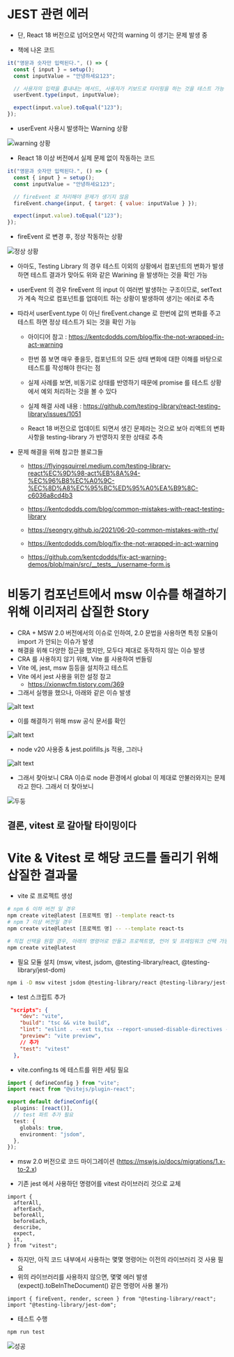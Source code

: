 # JEST 관련 에러

- 단, React 18 버전으로 넘어오면서 약간의 warning 이 생기는 문제 발생 중

- 책에 나온 코드

```js
it("영문과 숫자만 입력된다.", () => {
  const { input } = setup();
  const inputValue = "안녕하세요123";

  // 사용자의 입력을 흉내내는 메서드, 사용자가 키보드로 타이핑을 하는 것을 테스트 가능
  userEvent.type(input, inputValue);

  expect(input.value).toEqual("123");
});
```

- userEvent 사용시 발생하는 Warning 상황

![warning 상황](./act_warning.png)

- React 18 이상 버전에서 실제 문제 없이 작동하는 코드

```js
it("영문과 숫자만 입력된다.", () => {
  const { input } = setup();
  const inputValue = "안녕하세요123";

  // fireEvent 로 처리해야 문제가 생기지 않음
  fireEvent.change(input, { target: { value: inputValue } });

  expect(input.value).toEqual("123");
});
```

- fireEvent 로 변경 후, 정상 작동하는 상황

![정상 상황](./no_warning.png)

- 아마도, Testing Library 의 경우 테스트 이외의 상황에서 컴포넌트의 변화가 발생하면 테스트 결과가 맞아도 위와 같은 Warining 을 발생하는 것을 확인 가능
- userEvent 의 경우 fireEvent 의 input 이 여러번 발생하는 구조이므로, setText 가 계속 적으로 컴포넌트를 업데이트 하는 상황이 발생하여 생기는 에러로 추측
- 따라서 userEvent.type 이 아닌 fireEvent.change 로 한번에 값의 변화를 주고 테스트 하면 정상 테스트가 되는 것을 확인 가능

  - 아이디어 참고 : https://kentcdodds.com/blog/fix-the-not-wrapped-in-act-warning
  - 한번 쯤 보면 매우 좋을듯, 컴포넌트의 모든 상태 변화에 대한 이해를 바탕으로 테스트를 작성해야 한다는 점
  - 실제 사례를 보면, 비동기로 상태를 반영하기 때문에 promise 를 테스트 상황에서 예외 처리하는 것을 볼 수 있다

  - 실제 해결 사례 내용 : https://github.com/testing-library/react-testing-library/issues/1051
  - React 18 버전으로 업데이트 되면서 생긴 문제라는 것으로 보아 리액트의 변화 사항을 testing-library 가 반영하지 못한 상태로 추측

- 문제 해결을 위해 참고한 블로그들

  - https://flyingsquirrel.medium.com/testing-library-react%EC%9D%98-act%EB%8A%94-%EC%96%B8%EC%A0%9C-%EC%8D%A8%EC%95%BC%ED%95%A0%EA%B9%8C-c6036a8cd4b3

  - https://kentcdodds.com/blog/common-mistakes-with-react-testing-library
  - https://seongry.github.io/2021/06-20-common-mistakes-with-rty/
  - https://kentcdodds.com/blog/fix-the-not-wrapped-in-act-warning
  - https://github.com/kentcdodds/fix-act-warning-demos/blob/main/src/__tests__/username-form.js

# 비동기 컴포넌트에서 msw 이슈를 해결하기 위해 이리저리 삽질한 Story

- CRA + MSW 2.0 버전에서의 이슈로 인하여, 2.0 문법을 사용하면 특정 모듈이 import 가 안되는 이슈가 발생
- 해결을 위해 다양한 접근을 했지만, 모두다 제대로 동작하지 않는 이슈 발생
- CRA 를 사용하지 않기 위해, Vite 를 사용하여 번들링
- Vite 에, jest, msw 등등을 설치하고 테스트
- Vite 에서 jest 사용을 위한 설정 참고
  - https://xionwcfm.tistory.com/369
- 그래서 실행을 했으나, 아래와 같은 이슈 발생

![alt text](./vite-jest-1.png)

- 이를 해결하기 위해 msw 공식 문서를 확인

![alt text](./vite-jest-2.png)

- node v20 사용중 & jest.polifills.js 적용, 그러나

![alt text](./vite-jest-3.png)

- 그래서 찾아보니 CRA 이슈로 node 환경에서 global 이 제대로 안불러와지는 문제라고 한다. 그래서 더 찾아보니

![두둥](./msw_migration.png)

## 결론, vitest 로 갈아탈 타이밍이다

# Vite & Vitest 로 해당 코드를 돌리기 위해 삽질한 결과물

- vite 로 프로젝트 생성

```bash
# npm 6 이하 버전 일 경우
npm create vite@latest [프로젝트 명] --template react-ts
# npm 7 이상 버전일 경우
npm create vite@latest [프로젝트 명] -- --template react-ts

# 직접 선택을 원할 경우, 아래의 명령어로 만들고 프로젝트명, 언어 및 프레임워크 선택 가능
npm create vite@latest
```

- 필요 모듈 설치 (msw, vitest, jsdom, @testing-library/react, @testing-library/jest-dom)

```bash
npm i -D msw vitest jsdom @testing-library/react @testing-library/jest-dom
```

- test 스크립트 추가

```json
 "scripts": {
    "dev": "vite",
    "build": "tsc && vite build",
    "lint": "eslint . --ext ts,tsx --report-unused-disable-directives --max-warnings 0",
    "preview": "vite preview",
    // 추가
    "test": "vitest"
  },
```

- vite.confing.ts 에 테스트를 위한 세팅 필요

```ts
import { defineConfig } from "vite";
import react from "@vitejs/plugin-react";

export default defineConfig({
  plugins: [react()],
  // test 파트 추가 필요
  test: {
    globals: true,
    environment: "jsdom",
  },
});
```

- msw 2.0 버전으로 코드 마이그레이션 (https://mswjs.io/docs/migrations/1.x-to-2.x)

- 기존 jest 에서 사용하던 명령어를 vitest 라이브러리 것으로 교체

```tsx
import {
  afterAll,
  afterEach,
  beforeAll,
  beforeEach,
  describe,
  expect,
  it,
} from "vitest";
```

- 하지만, 아직 코드 내부에서 사용하는 몇몇 명령어는 이전의 라이브러리 것 사용 필요
- 위의 라이브러리를 사용하지 않으면, 몇몇 에러 발생 (expect().toBeInTheDocument() 같은 명령어 사용 불가)

```tsx
import { fireEvent, render, screen } from "@testing-library/react";
import "@testing-library/jest-dom";
```

- 테스트 수행

```bash
npm run test
```

![성공](./vite-success.png)
